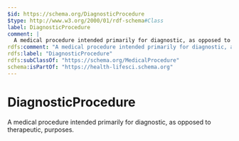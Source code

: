 ```yaml
---
$id: https://schema.org/DiagnosticProcedure
$type: http://www.w3.org/2000/01/rdf-schema#Class
label: DiagnosticProcedure
comment: |
  A medical procedure intended primarily for diagnostic, as opposed to therapeutic, purposes.
rdfs:comment: "A medical procedure intended primarily for diagnostic, as opposed to therapeutic, purposes."
rdfs:label: "DiagnosticProcedure"
rdfs:subClassOf: "https://schema.org/MedicalProcedure"
schema:isPartOf: "https://health-lifesci.schema.org"
---
```


# DiagnosticProcedure

A medical procedure intended primarily for diagnostic, as opposed to therapeutic, purposes.

